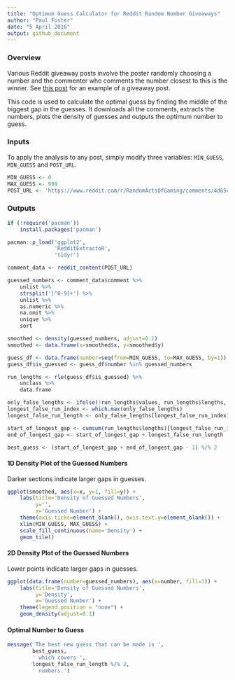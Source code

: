 ```yaml
---
title: "Optimum Guess Calculator for Reddit Random Number Giveaways"
author: "Paul Foster"
date: "5 April 2016"
output: github_document
---
```


### Overview
Various Reddit giveaway posts involve the poster randomly choosing a number and the commenter who comments the number closest to this is the winner. See [this post](https://www.reddit.com/r/RandomActsOfGaming/comments/4d65cb/giveaway_south_park_the_stick_of_truth_steam_key/) for an example of a giveaway post.

This code is used to calculate the optimal guess by finding the middle of the biggest gap in the guesses. It downloads all the comments, extracts the numbers, plots the density of guesses and outputs the optimum number to guess.


### Inputs
To apply the analysis to any post, simply modify three variables: `MIN_GUESS`, `MIN_GUESS` and `POST_URL`.

```r
MIN_GUESS <- 0
MAX_GUESS <- 999
POST_URL <- 'https://www.reddit.com/r/RandomActsOfGaming/comments/4d65cb/giveaway_south_park_the_stick_of_truth_steam_key/'
```


### Outputs
<!-- Generate the smoothed data -->
```r
if (!require('pacman'))
    install.packages('pacman')

pacman::p_load('ggplot2',
               'RedditExtractoR',
               'tidyr')

comment_data <- reddit_content(POST_URL)

guessed_numbers <- comment_data$comment %>%
    unlist %>%
    strsplit('[^0-9]+') %>%
    unlist %>%
    as.numeric %>%
    na.omit %>%
    unique %>%
    sort

smoothed <- density(guessed_numbers, adjust=0.1)
smoothed <- data.frame(x=smoothed$x, y=smoothed$y)

guess_df <- data.frame(number=seq(from=MIN_GUESS, to=MAX_GUESS, by=1))
guess_df$is_guessed <- guess_df$number %in% guessed_numbers

run_lengths <- rle(guess_df$is_guessed) %>%
    unclass %>%
    data.frame

only_false_lengths <- ifelse(!run_lengths$values, run_lengths$lengths, 0)
longest_false_run_index <- which.max(only_false_lengths)
longest_false_run_length <- only_false_lengths[longest_false_run_index]

start_of_longest_gap <- cumsum(run_lengths$lengths)[longest_false_run_index-1]
end_of_longest_gap <- start_of_longest_gap + longest_false_run_length

best_guess <- (start_of_longest_gap + end_of_longest_gap - 1) %/% 2
```

#### 1D Density Plot of the Guessed Numbers 
Darker sections indicate larger gaps in guesses.

```r
ggplot(smoothed, aes(x=x, y=1, fill=y)) +
    labs(title='Density of Guessed Numbers',
         y='',
         x='Guessed Number') +
    theme(axis.ticks=element_blank(), axis.text.y=element_blank()) +
    xlim(MIN_GUESS, MAX_GUESS) +
    scale_fill_continuous(name='Density') +
    geom_tile()
```


#### 2D Density Plot of the Guessed Numbers 
Lower points indicate larger gaps in guesses.
```r
ggplot(data.frame(number=guessed_numbers), aes(x=number, fill=1)) +
    labs(title='Density of Guessed Numbers',
         y='Density',
         x='Guessed Number') +
    theme(legend.position = "none") +
    geom_density(adjust=0.1)
```

#### Optimal Number to Guess

```r
message('The best new guess that can be made is ',
        best_guess,
        ' which covers ',
        longest_false_run_length %/% 2,
        ' numbers.')
```















